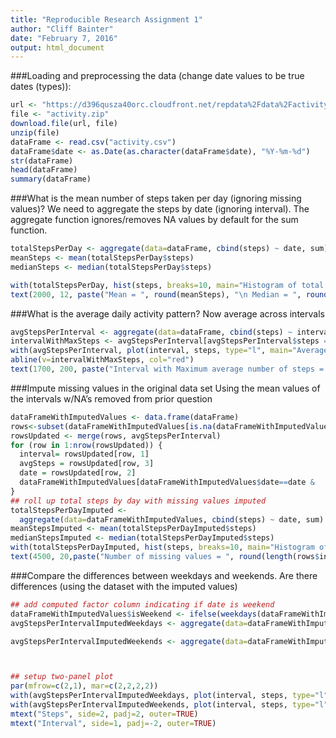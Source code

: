 ```yaml
---
title: "Reproducible Research Assignment 1"
author: "Cliff Bainter"
date: "February 7, 2016"
output: html_document
---
```

###Loading and preprocessing the data (change date values to be true dates (types)):
```r
url <- "https://d396qusza40orc.cloudfront.net/repdata%2Fdata%2Factivity.zip"
file <- "activity.zip"
download.file(url, file)
unzip(file)
dataFrame <- read.csv("activity.csv")
dataFrame$date <- as.Date(as.character(dataFrame$date), "%Y-%m-%d")
str(dataFrame)
head(dataFrame)
summary(dataFrame)
```


###What is the mean number of steps taken per day (ignoring missing values)?
We need to aggregate the steps by date (ignoring interval). The aggregate function ignores/removes NA values by default for the sum function.
```r
totalStepsPerDay <- aggregate(data=dataFrame, cbind(steps) ~ date, sum)
meanSteps <- mean(totalStepsPerDay$steps)
medianSteps <- median(totalStepsPerDay$steps)

with(totalStepsPerDay, hist(steps, breaks=10, main="Histogram of total steps taken per day"))
text(2000, 12, paste("Mean = ", round(meanSteps), "\n Median = ", round(medianSteps)))

```

###What is the average daily activity pattern?
Now average across intervals
```r
avgStepsPerInterval <- aggregate(data=dataFrame, cbind(steps) ~ interval, mean)
intervalWithMaxSteps <- avgStepsPerInterval[avgStepsPerInterval$steps == max(avgStepsPerInterval$steps),]$interval
with(avgStepsPerInterval, plot(interval, steps, type="l", main="Average Number of Steps Taken per Interval (all days)", xlab="Interval (time of day)", ylab = "Avg. Steps"))
abline(v=intervalWithMaxSteps, col="red")
text(1700, 200, paste("Interval with Maximum average number of steps = ", intervalWithMaxSteps), cex=.8)
```

###Impute missing values in the original data set
Using the mean values of the intervals w/NA's removed from prior question
```r
dataFrameWithImputedValues <- data.frame(dataFrame)
rows<-subset(dataFrameWithImputedValues[is.na(dataFrameWithImputedValues$steps),], select=date:interval)
rowsUpdated <- merge(rows, avgStepsPerInterval)
for (row in 1:nrow(rowsUpdated)) {
  interval= rowsUpdated[row, 1]
  avgSteps = rowsUpdated[row, 3]
  date = rowsUpdated[row, 2]
  dataFrameWithImputedValues[dataFrameWithImputedValues$date==date &                               dataFrameWithImputedValues$interval==interval,]$steps=avgSteps
}
## roll up total steps by day with missing values imputed
totalStepsPerDayImputed <- 
  aggregate(data=dataFrameWithImputedValues, cbind(steps) ~ date, sum)
meanStepsImputed <- mean(totalStepsPerDayImputed$steps)
medianStepsImputed <- median(totalStepsPerDayImputed$steps)
with(totalStepsPerDayImputed, hist(steps, breaks=10, main="Histogram of total steps taken per day with NA's updated"))
text(4500, 20,paste("Number of missing values = ", round(length(rows$interval)), "\n Mean = ", round(meanStepsImputed), "\n Median = ", round(medianStepsImputed), "\n Effect of adding imputed values\n based on mean of steps for intervals \nw/o NA's seems to keep the mean and median \nthe same as for the original data set"), cex=0.7)

```

###Compare the differences between weekdays and weekends.
Are there differences (using the dataset with the imputed values)
``` r
## add computed factor column indicating if date is weekend
dataFrameWithImputedValues$isWeekend <- ifelse(weekdays(dataFrameWithImputedValues$date) %in% c("Saturday", "Sunday"), TRUE, FALSE)
avgStepsPerIntervalImputedWeekdays <- aggregate(data=dataFrameWithImputedValues[dataFrameWithImputedValues$isWeekend==FALSE,], cbind(steps) ~ interval, mean)

avgStepsPerIntervalImputedWeekends <- aggregate(data=dataFrameWithImputedValues[dataFrameWithImputedValues$isWeekend==TRUE,], cbind(steps) ~ interval, mean)



## setup two-panel plot
par(mfrow=c(2,1), mar=c(2,2,2,2))
with(avgStepsPerIntervalImputedWeekdays, plot(interval, steps, type="l", main="Weekdays"))
with(avgStepsPerIntervalImputedWeekends, plot(interval, steps, type="l", main="Weekends"))
mtext("Steps", side=2, padj=2, outer=TRUE)
mtext("Interval", side=1, padj=-2, outer=TRUE)

```